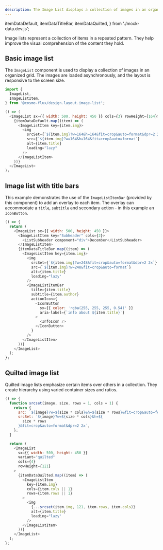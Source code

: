 ```yaml
---
description: The Image List displays a collection of images in an organized grid.
---
```


  itemDataDefault,
  itemDataTitleBar,
  itemDataQuilted,
} from './mock-data.dev.js';

Image lists represent a collection of items in a repeated pattern. They help improve the visual comprehension of the content they hold.

## Basic image list

The `ImageList` component is used to display a collection of images in an organized grid. The images are loaded asynchronously, and the layout is responsive to the screen size.

```ts
import {
  ImageList,
  ImageListItem,
} from '@cosmo-flux/design.layout.image-list';
```

```js live
() => (
  <ImageList sx={{ width: 500, height: 450 }} cols={3} rowHeight={164}>
    {itemDataDefault.map((item) => (
      <ImageListItem key={item.img}>
        <img
          srcSet={`${item.img}?w=164&h=164&fit=crop&auto=format&dpr=2 2x`}
          src={`${item.img}?w=164&h=164&fit=crop&auto=format`}
          alt={item.title}
          loading="lazy"
        />
      </ImageListItem>
    ))}
  </ImageList>
);
```

## Image list with title bars

This example demonstrates the use of the `ImageListItemBar` (provided by this component) to add an overlay to each item.
The overlay can accommodate a `title`, `subtitle` and secondary action - in this example an `IconButton`.

```js live
() => {
  return (
    <ImageList sx={{ width: 500, height: 450 }}>
      <ImageListItem key="Subheader" cols={2}>
        <ListSubheader component="div">December</ListSubheader>
      </ImageListItem>
      {itemDataTitleBar.map((item) => (
        <ImageListItem key={item.img}>
          <img
            srcSet={`${item.img}?w=248&fit=crop&auto=format&dpr=2 2x`}
            src={`${item.img}?w=248&fit=crop&auto=format`}
            alt={item.title}
            loading="lazy"
          />
          <ImageListItemBar
            title={item.title}
            subtitle={item.author}
            actionIcon={
              <IconButton
                sx={{ color: 'rgba(255, 255, 255, 0.54)' }}
                aria-label={`info about ${item.title}`}
              >
                <InfoIcon />
              </IconButton>
            }
          />
        </ImageListItem>
      ))}
    </ImageList>
  );
};
```

## Quilted image list

Quilted image lists emphasize certain items over others in a collection. They create hierarchy using varied container sizes and ratios.

```js live
() => {
  function srcset(image, size, rows = 1, cols = 1) {
    return {
      src: `${image}?w=${size * cols}&h=${size * rows}&fit=crop&auto=format`,
      srcSet: `${image}?w=${size * cols}&h=${
        size * rows
      }&fit=crop&auto=format&dpr=2 2x`,
    };
  }

  return (
    <ImageList
      sx={{ width: 500, height: 450 }}
      variant="quilted"
      cols={4}
      rowHeight={121}
    >
      {itemDataQuilted.map((item) => (
        <ImageListItem
          key={item.img}
          cols={item.cols || 1}
          rows={item.rows || 1}
        >
          <img
            {...srcset(item.img, 121, item.rows, item.cols)}
            alt={item.title}
            loading="lazy"
          />
        </ImageListItem>
      ))}
    </ImageList>
  );
};
```
